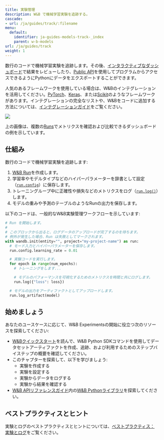---
title: 実験管理
description: W&B で機械学習実験を追跡する。
cascade:
- url: /ja/guides/track/:filename
menu:
  default:
    identifier: ja-guides-models-track-_index
    parent: w-b-models
url: /ja/guides/track
weight: 1
---

<CardGroup cols={2}>
<Card title="Try in Colab" href="https://colab.research.google.com/github/wandb/examples/blob/master/colabs/intro/Intro_to_Weights_%26_Biases.ipynb" icon="python"/>
<Card title="Try in W&B" href="https://wandb.ai/stacey/deep-drive/workspace?workspace=user-lavanyashukla" icon="sliders-up"/>
</CardGroup>

数行のコードで機械学習実験を追跡します。その後、[インタラクティブなダッシュボード](/ja/guides/models/track/workspaces)で結果をレビューしたり、[Public API](/ja/ref/python/public-api/)を使用してプログラムからアクセスできるようにPythonにデータをエクスポートすることができます。

人気のあるフレームワークを使用している場合は、W&Bのインテグレーションを活用してください。[PyTorch](/ja/guides/integrations/pytorch)、[Keras](/ja/guides/integrations/keras)、または[Scikit](/ja/guides/integrations/scikit)のようなフレームワークがあります。インテグレーションの完全なリストや、W&Bをコードに追加する方法については、[インテグレーションガイド](/ja/guides/integrations/)をご覧ください。

<Frame>
    <img src="/images/experiments/experiments_landing_page.png"  />
</Frame>

上の画像は、複数の[Runs](/ja/guides/models/track/runs/)でメトリクスを確認および比較できるダッシュボードの例を示しています。

## 仕組み

数行のコードで機械学習実験を追跡します:
1. [W&B Run](/ja/guides/models/track/runs/)を作成します。
2. 学習率やモデルタイプなどのハイパーパラメーターを辞書として設定（[`run.config`](/ja/./config)）に保存します。
3. トレーニングループ中に正確性や損失などのメトリクスをログ（[`run.log()`](/ja/guides/models/track/log/)）します。
4. モデルの重みや予測のテーブルのようなRunの出力を保存します。

以下のコードは、一般的なW&B実験管理ワークフローを示しています:

```python
# Run を開始します。
#
# このブロックから出ると、ログデータのアップロードが完了するのを待ちます。
# 例外が発生した場合、Run は失敗としてマークされます。
with wandb.init(entity="", project="my-project-name") as run:
  # モード入力とハイパーパラメーターを保存します。
  run.config.learning_rate = 0.01

  # 実験コードを実行します。
  for epoch in range(num_epochs):
    # トレーニングをします...

    # モデルのパフォーマンスを可視化するためのメトリクスを時間と共にログします。
    run.log({"loss": loss})

  # モデルの出力をアーティファクトとしてアップロードします。
  run.log_artifact(model)
```

## 始めましょう

あなたのユースケースに応じて、W&B Experimentsの開始に役立つ次のリソースを探索してください:

* [W&Bクイックスタート](/ja/guides/quickstart)を読んで、W&B Python SDKコマンドを使用してデータセットアーティファクトを作成、追跡、および利用するためのステップバイステップの概要を確認してください。
* このチャプターを探索して、以下を学びましょう:
  * 実験を作成する
  * 実験を設定する
  * 実験からデータをログする
  * 実験から結果を確認する
* [W&B APIリファレンスガイド](/ja/ref/)内の[W&B Pythonライブラリ](/ja/ref/python/)を探索してください。

## ベストプラクティスとヒント

実験とログのベストプラクティスとヒントについては、[ベストプラクティス： 実験とログ](https://wandb.ai/wandb/pytorch-lightning-e2e/reports/W-B-Best-Practices-Guide--VmlldzozNTU1ODY1#w&b-experiments-and-logging)をご覧ください。